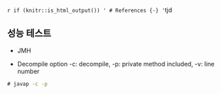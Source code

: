 `r if (knitr::is_html_output()) '
# References {-}
'`tjd


## 성능 테스트 

- JMH

- Decompile
option -c: decompile, -p: private method included, -v: line number

```cmd
# javap -c -p 
```